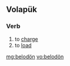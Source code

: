 ==Volapük==

===Verb===
{{head|vo|verb}}

# to [[charge]]
# to [[load]]

[[mg:belodön]]
[[vo:belodön]]